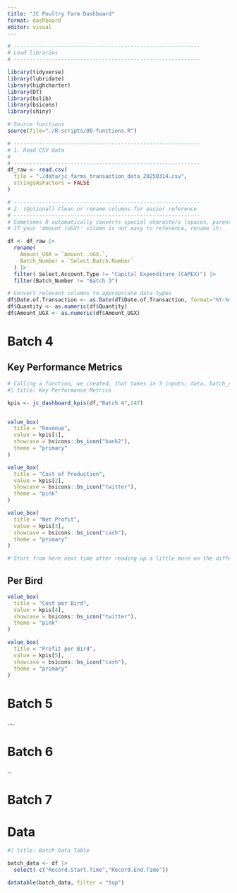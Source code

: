 ```yaml
---
title: "JC Poultry Farm Dashboard"
format: dashboard
editor: visual
---
```


```r

# -----------------------------------------------------------
# Load libraries
# -----------------------------------------------------------

library(tidyverse)
library(lubridate)
library(highcharter)
library(DT)
library(bslib)
library(bsicons)
library(shiny)

# Source functions
source(file="./R-scripts/00-functions.R")

# -----------------------------------------------------------
# 1. Read CSV data
#    
# -----------------------------------------------------------
df_raw <- read.csv(
  file = "./data/jc_farms_transaction_data_20250314.csv",
  stringsAsFactors = FALSE
)

# -----------------------------------------------------------
# 2. (Optional) Clean or rename columns for easier reference
# -----------------------------------------------------------
# Sometimes R automatically converts special characters (spaces, parentheses).
# If your 'Amount (UGX)' column is not easy to reference, rename it:

df <- df_raw |> 
  rename(
    Amount_UGX = `Amount..UGX.`,
    Batch_Number = `Select.Batch.Number`
  ) |> 
  filter( Select.Account.Type != "Capital Expenditure (CAPEX)") |> 
  filter(Batch_Number != "Batch 3")

# Convert relevant columns to appropriate data types
df$Date.of.Transaction <- as.Date(df$Date.of.Transaction, format="%Y-%m-%d")
df$Quantity <- as.numeric(df$Quantity)
df$Amount_UGX <- as.numeric(df$Amount_UGX)

```

# Batch 4

## Key Performance Metrics

```r
# Calling a function, we created, that takes in 3 inputs; data, batch_num and num_birds to derive key metrics
#| title: Key Performance Metrics

kpis <- jc_dashboard_kpis(df,"Batch 4",247)


value_box(
  title = "Revenue",
  value = kpis[1],
  showcase = bsicons::bs_icon("bank2"),
  theme = "primary"
)

value_box(
  title = "Cost of Production",
  value = kpis[2],
  showcase = bsicons::bs_icon("twitter"),
  theme = "pink"
)

value_box(
  title = "Net Profit",
  value = kpis[3],
  showcase = bsicons::bs_icon("cash"),
  theme = "primary"
)

# Start from here next time after reading up a little more on the different types of functions and R shiny

```

## Per  Bird

```r
value_box(
  title = "Cost per Bird",
  value = kpis[4],
  showcase = bsicons::bs_icon("twitter"),
  theme = "pink"
)

value_box(
  title = "Profit per Bird",
  value = kpis[5],
  showcase = bsicons::bs_icon("cash"),
  theme = "primary"
)
```

# Batch 5

....

# Batch 6

..

# Batch 7

# Data

```r

#| title: Batch Data Table 

batch_data <- df |>
  select(-c("Record.Start.Time","Record.End.Time"))

datatable(batch_data, filter = "top")
```

